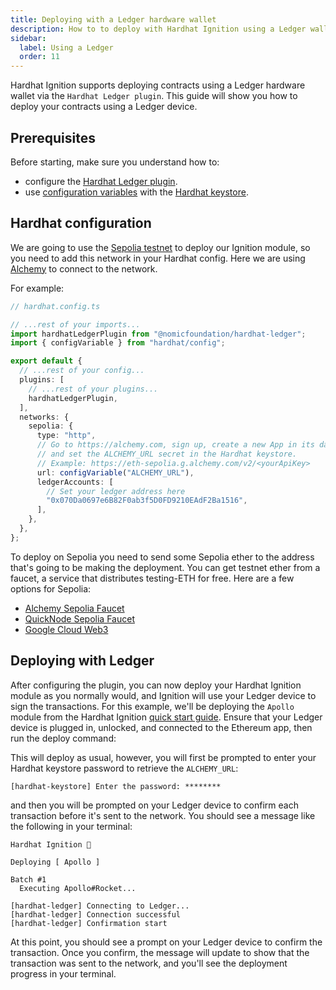 ```yaml
---
title: Deploying with a Ledger hardware wallet
description: How to to deploy with Hardhat Ignition using a Ledger wallet
sidebar:
  label: Using a Ledger
  order: 11
---
```



Hardhat Ignition supports deploying contracts using a Ledger hardware wallet via the `Hardhat Ledger plugin`. This guide will show you how to deploy your contracts using a Ledger device.

## Prerequisites

Before starting, make sure you understand how to:

- configure the [Hardhat Ledger plugin](/docs/plugins/hardhat-ledger).
- use [configuration variables](/docs/guides/configuration-variables) with the [Hardhat keystore](/docs/plugins/hardhat-keystore).

## Hardhat configuration

We are going to use the [Sepolia testnet](https://ethereum.org/en/developers/docs/networks/#sepolia) to deploy our Ignition module, so you need to add this network in your Hardhat config. Here we are using [Alchemy](https://alchemy.com/) to connect to the network.

For example:

```ts
// hardhat.config.ts

// ...rest of your imports...
import hardhatLedgerPlugin from "@nomicfoundation/hardhat-ledger";
import { configVariable } from "hardhat/config";

export default {
  // ...rest of your config...
  plugins: [
    // ...rest of your plugins...
    hardhatLedgerPlugin,
  ],
  networks: {
    sepolia: {
      type: "http",
      // Go to https://alchemy.com, sign up, create a new App in its dashboard,
      // and set the ALCHEMY_URL secret in the Hardhat keystore.
      // Example: https://eth-sepolia.g.alchemy.com/v2/<yourApiKey>
      url: configVariable("ALCHEMY_URL"),
      ledgerAccounts: [
        // Set your ledger address here
        "0x070Da0697e6B82F0ab3f5D0FD9210EAdF2Ba1516",
      ],
    },
  },
};
```

To deploy on Sepolia you need to send some Sepolia ether to the address that's going to be making the deployment. You can get testnet ether from a faucet, a service that distributes testing-ETH for free. Here are a few options for Sepolia:

- [Alchemy Sepolia Faucet](https://sepoliafaucet.com/)
- [QuickNode Sepolia Faucet](https://faucet.quicknode.com/ethereum/sepolia)
- [Google Cloud Web3](https://cloud.google.com/application/web3/faucet)

## Deploying with Ledger

After configuring the plugin, you can now deploy your Hardhat Ignition module as you normally would, and Ignition will use your Ledger device to sign the transactions. For this example, we'll be deploying the `Apollo` module from the Hardhat Ignition [quick start guide](/ignition/docs/getting-started#quick-start). Ensure that your Ledger device is plugged in, unlocked, and connected to the Ethereum app, then run the deploy command:

<Run command="hardhat ignition deploy ignition/modules/Apollo.ts --network sepolia" />

This will deploy as usual, however, you will first be prompted to enter your Hardhat keystore password to retrieve the `ALCHEMY_URL`:

```
[hardhat-keystore] Enter the password: ********
```

and then you will be prompted on your Ledger device to confirm each transaction before it's sent to the network. You should see a message like the following in your terminal:

```
Hardhat Ignition 🚀

Deploying [ Apollo ]

Batch #1
  Executing Apollo#Rocket...

[hardhat-ledger] Connecting to Ledger...
[hardhat-ledger] Connection successful
[hardhat-ledger] Confirmation start
```

At this point, you should see a prompt on your Ledger device to confirm the transaction. Once you confirm, the message will update to show that the transaction was sent to the network, and you'll see the deployment progress in your terminal.
